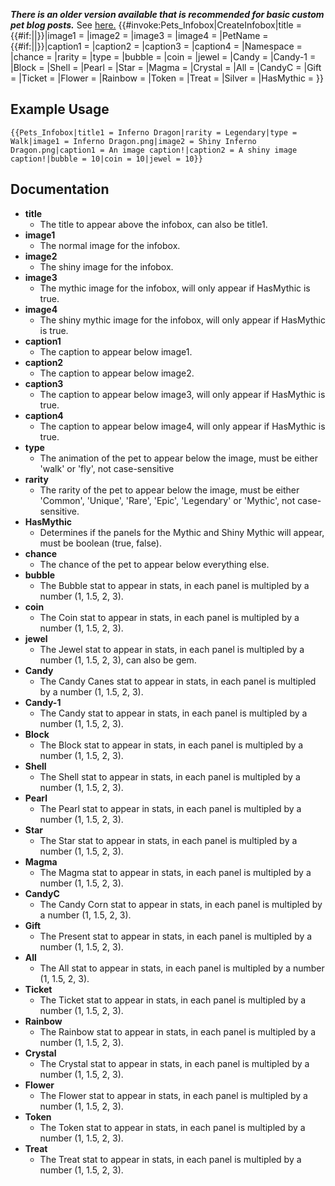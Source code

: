 <noinclude>'''''There is an older version available that is recommended for basic custom pet blog posts.''''' See [[Template:Pets_Infobox/Old1|here.]]</noinclude>
<includeonly>{{#invoke:Pets_Infobox|CreateInfobox|title = {{#if:{{{title1|}}}|{{{title1}}}|{{PAGENAME}}}}|image1 = {{{image1}}}|image2 = {{{image2}}}|image3 = {{{image3}}}|image4 = {{{image4}}}|PetName = {{#if:{{{PetName|}}}|{{{PetName}}}|{{PAGENAME}}}}|caption1 = {{{caption1}}}|caption2 = {{{caption2}}}|caption3 = {{{caption3}}}|caption4 = {{{caption4}}}|Namespace = {{NAMESPACE}}|chance = {{{chance}}}|rarity = {{{rarity}}}|type = {{{type}}}|bubble = {{{bubble}}}|coin = {{{coin}}}|jewel = {{{jewel}}}|Candy = {{{Candy}}}|Candy-1 = {{{Candy-1}}}|Block = {{{Block}}}|Shell = {{{Shell}}}|Pearl = {{{Pearl}}}|Star = {{{Star}}}|Magma = {{{Magma}}}|Crystal = {{{Crystal}}}|All = {{{All}}}|CandyC = {{{CandyC}}}|Gift = {{{Gift}}}|Ticket = {{{Ticket}}}|Flower = {{{Flower}}}|Rainbow = {{{Rainbow}}}|Token = {{{Token}}}|Treat = {{{Treat}}}|Silver = {{Silver}}|HasMythic = {{{HasMythic}}}}}</includeonly>
<noinclude>
== Example Usage ==
<pre>
{{Pets_Infobox|title1 = Inferno Dragon|rarity = Legendary|type = Walk|image1 = Inferno Dragon.png|image2 = Shiny Inferno Dragon.png|caption1 = An image caption!|caption2 = A shiny image caption!|bubble = 10|coin = 10|jewel = 10}}
</pre>
== Documentation ==
* '''title'''
** The title to appear above the infobox, can also be title1.
* '''image1'''
** The normal image for the infobox.
* '''image2'''
** The shiny image for the infobox.
* '''image3'''
** The mythic image for the infobox, will only appear if HasMythic is true.
* '''image4'''
** The shiny mythic image for the infobox, will only appear if HasMythic is true.
* '''caption1'''
** The caption to appear below image1.
* '''caption2'''
** The caption to appear below image2.
* '''caption3'''
** The caption to appear below image3, will only appear if HasMythic is true.
* '''caption4'''
** The caption to appear below image4, will only appear if HasMythic is true.
* '''type'''
** The animation of the pet to appear below the image, must be either 'walk' or 'fly', not case-sensitive
* '''rarity''' 
** The rarity of the pet to appear below the image, must be either 'Common', 'Unique', 'Rare', 'Epic', 'Legendary' or 'Mythic', not case-sensitive.
* '''HasMythic'''
** Determines if the panels for the Mythic and Shiny Mythic will appear, must be boolean (true, false).
* '''chance'''
** The chance of the pet to appear below everything else.
* '''bubble'''
** The Bubble stat to appear in stats, in each panel is multipled by a number (1, 1.5, 2, 3).
* '''coin'''
** The Coin stat to appear in stats, in each panel is multipled by a number (1, 1.5, 2, 3).
* '''jewel'''
** The Jewel stat to appear in stats, in each panel is multipled by a number (1, 1.5, 2, 3), can also be gem.
* '''Candy'''
** The Candy Canes stat to appear in stats, in each panel is multipled by a number (1, 1.5, 2, 3).
* '''Candy-1'''
** The Candy stat to appear in stats, in each panel is multipled by a number (1, 1.5, 2, 3).
* '''Block'''
** The Block stat to appear in stats, in each panel is multipled by a number (1, 1.5, 2, 3).
* '''Shell'''
** The Shell stat to appear in stats, in each panel is multipled by a number (1, 1.5, 2, 3).
* '''Pearl'''
** The Pearl stat to appear in stats, in each panel is multipled by a number (1, 1.5, 2, 3).
* '''Star'''
** The Star stat to appear in stats, in each panel is multipled by a number (1, 1.5, 2, 3).
* '''Magma'''
** The Magma stat to appear in stats, in each panel is multipled by a number (1, 1.5, 2, 3).
* '''CandyC'''
** The Candy Corn stat to appear in stats, in each panel is multipled by a number (1, 1.5, 2, 3).
* '''Gift'''
** The Present stat to appear in stats, in each panel is multipled by a number (1, 1.5, 2, 3).
* '''All'''
** The All stat to appear in stats, in each panel is multipled by a number (1, 1.5, 2, 3).
* '''Ticket'''
** The Ticket stat to appear in stats, in each panel is multipled by a number (1, 1.5, 2, 3).
* '''Rainbow'''
** The Rainbow stat to appear in stats, in each panel is multipled by a number (1, 1.5, 2, 3).
* '''Crystal'''
** The Crystal stat to appear in stats, in each panel is multipled by a number (1, 1.5, 2, 3).
* '''Flower'''
** The Flower stat to appear in stats, in each panel is multipled by a number (1, 1.5, 2, 3).
* '''Token'''
** The Token stat to appear in stats, in each panel is multipled by a number (1, 1.5, 2, 3).
* '''Treat'''
** The Treat stat to appear in stats, in each panel is multipled by a number (1, 1.5, 2, 3).
</noinclude>
